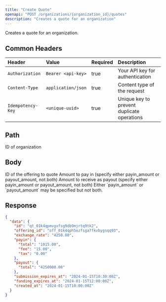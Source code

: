 ```yaml
---
title: "Create Quote"
openapi: "POST /organizations/{organization_id}/quotes"
description: "Creates a quote for an organization"
---
```


Creates a quote for an organization.

## Common Headers

| Header            | Value              | Required | Description                                |
| :---------------- | :----------------- | :------- | :----------------------------------------- |
| `Authorization`   | `Bearer <api-key>` | true     | Your API key for authentication            |
| `Content-Type`    | `application/json` | true     | Content type of the request                |
| `Idempotency-Key` | `<unique-uuid>`    | true     | Unique key to prevent duplicate operations |

## Path

<ParamField path="organization_id" type="string" required>
  ID of organization
</ParamField>

## Body

<ParamField body="offering_id" type="string" required>
  ID of the offering to quote
</ParamField>

<ParamField body="payin_amount" type="string">
  Amount to pay in (specify either payin_amount or payout_amount, not both)
</ParamField>

<ParamField body="payout_amount" type="string">
  Amount to receive as payout (specify either payin_amount or payout_amount, not
  both)
</ParamField>

<Warning>
  Either `payin_amount` or `payout_amount` may be specified but not both.
</Warning>

## Response

<ResponseExample>

```json Response
{
  "data": {
    "id": "qt_01k4qpmvgxfsg9db9mjrtq9tk2",
    "offering_id": "off_01k4qph5ezfsga7fkvbygsqq93",
    "exchange_rate": "4250.00",
    "payin": {
      "total": "1015.00",
      "fee": "15.00",
      "tax": "0.00"
    },
    "payout": {
      "total": "4250000.00"
    },
    "submission_expires_at": "2024-01-15T10:30:00Z",
    "funding_expires_at": "2024-01-15T12:00:00Z",
    "created_at": "2024-01-15T10:00:00Z"
  }
}
```

</ResponseExample>
